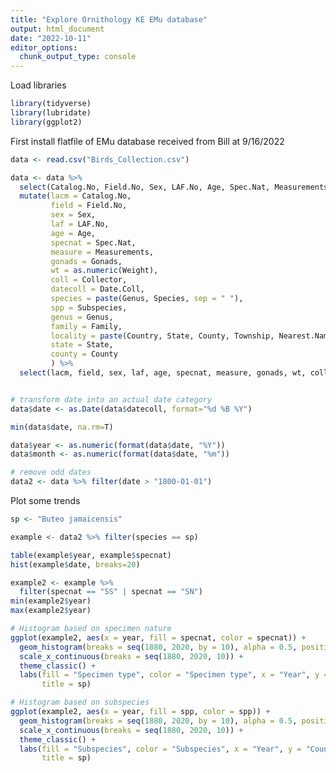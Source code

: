 ```yaml
---
title: "Explore Ornithology KE EMu database"
output: html_document
date: "2022-10-11"
editor_options: 
  chunk_output_type: console
---
```


Load libraries
```r
library(tidyverse)
library(lubridate)
library(ggplot2)
```



First install flatfile of EMu database received from Bill at 9/16/2022

```r
data <- read.csv("Birds_Collection.csv")

data <- data %>% 
  select(Catalog.No, Field.No, Sex, LAF.No, Age, Spec.Nat, Measurements, Gonads, Weight, Collector, Date.Coll, Family, Genus, Species, Subspecies, Continent, Country, State, County, Township, Nearest.Named.Place) %>% 
  mutate(lacm = Catalog.No,
         field = Field.No,
         sex = Sex,
         laf = LAF.No,
         age = Age, 
         specnat = Spec.Nat,
         measure = Measurements,
         gonads = Gonads,
         wt = as.numeric(Weight),
         coll = Collector,
         datecoll = Date.Coll,
         species = paste(Genus, Species, sep = " "),
         spp = Subspecies,
         genus = Genus,
         family = Family,
         locality = paste(Country, State, County, Township, Nearest.Named.Place, sep = " "),
         state = State,
         county = County
         ) %>% 
  select(lacm, field, sex, laf, age, specnat, measure, gonads, wt, coll, datecoll, family, species, genus, spp, locality, state, county)


# transform date into an actual date category
data$date <- as.Date(data$datecoll, format="%d %B %Y")

min(data$date, na.rm=T)

data$year <- as.numeric(format(data$date, "%Y"))
data$month <- as.numeric(format(data$date, "%m"))

# remove odd dates
data2 <- data %>% filter(date > "1800-01-01")
```


Plot some trends
```r
sp <- "Buteo jamaicensis"

example <- data2 %>% filter(species == sp)

table(example$year, example$specnat)
hist(example$date, breaks=20)

example2 <- example %>% 
  filter(specnat == "SS" | specnat == "SN")
min(example2$year)
max(example2$year)

# Histogram based on specimen nature
ggplot(example2, aes(x = year, fill = specnat, color = specnat)) +
  geom_histogram(breaks = seq(1880, 2020, by = 10), alpha = 0.5, position="identity") +
  scale_x_continuous(breaks = seq(1880, 2020, 10)) +
  theme_classic() +
  labs(fill = "Specimen type", color = "Specimen type", x = "Year", y = "Count",
       title = sp)

# Histogram based on subspecies
ggplot(example2, aes(x = year, fill = spp, color = spp)) +
  geom_histogram(breaks = seq(1880, 2020, by = 10), alpha = 0.5, position="dodge2") +
  scale_x_continuous(breaks = seq(1880, 2020, 10)) +
  theme_classic() +
  labs(fill = "Subspecies", color = "Subspecies", x = "Year", y = "Count",
       title = sp)
```

